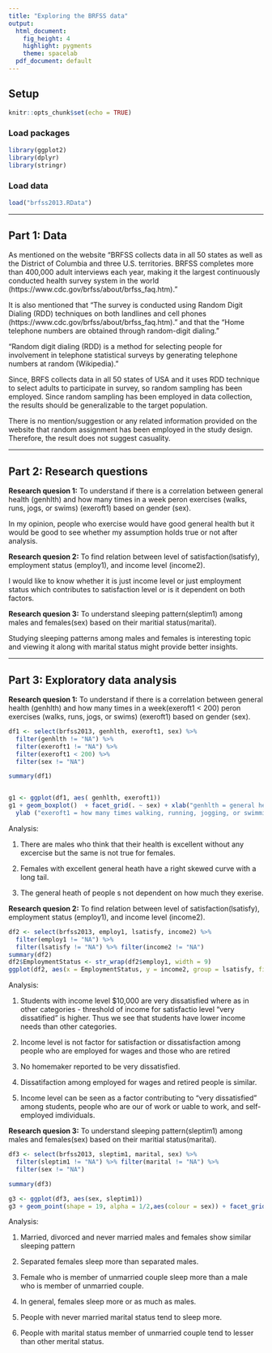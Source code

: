 ---
title: "Exploring the BRFSS data"
output:
  html_document:
    fig_height: 4
    highlight: pygments
    theme: spacelab
  pdf_document: default
---

## Setup
```{r setup, include=FALSE}
knitr::opts_chunk$set(echo = TRUE)
```

### Load packages

```{r load-packages, message = FALSE}
library(ggplot2)
library(dplyr)
library(stringr)
```

### Load data

```{r load-data}
load("brfss2013.RData")
```


* * *

## Part 1: Data

As mentioned on the website "BRFSS collects data in all 50 states as well as the District of Columbia and three U.S. territories. BRFSS completes more than 400,000 adult interviews each year, making it the largest continuously conducted health survey system in the world (https://www.cdc.gov/brfss/about/brfss_faq.htm)."

It is also mentioned that "The survey is conducted using Random Digit Dialing (RDD) techniques on both landlines and cell phones (https://www.cdc.gov/brfss/about/brfss_faq.htm)." and that the "Home telephone numbers are obtained through random-digit dialing."

"Random digit dialing (RDD) is a method for selecting people for involvement in telephone statistical surveys by generating telephone numbers at random (Wikipedia)."

Since, BRFS collects data in all 50 states of USA and it uses RDD technique to select adults to participate in survey, so random sampling has been employed. Since random sampling has been employed in data collection, the results should be generalizable to the target population.

There is no mention/suggestion or any related information provided on the website that random assignment has been employed in the study design. Therefore, the result does not suggest casuality.



* * *

## Part 2: Research questions

**Research quesion 1:**
To understand if there is a correlation between general health (genhlth) and how many times in a week peron exercises (walks, runs, jogs, or swims) (exeroft1) based on gender (sex). 

In my opinion, people who exercise would have good general health but it would be good to see whether my assumption holds true or not after analysis.

**Research quesion 2:**
To find relation between level of satisfaction(lsatisfy), employment status (employ1), and income level (income2).

I would like to know whether it is just income level or just employment status which contributes to satisfaction level or is it dependent on both factors.

**Research quesion 3:**
To understand sleeping pattern(sleptim1) among males and females(sex) based on their maritial status(marital).

Studying sleeping patterns among males and females is interesting topic and viewing it along with marital status might provide better insights.

* * *

## Part 3: Exploratory data analysis

**Research quesion 1:**
To understand if there is a correlation between general health (genhlth) and how many times in a week(exeroft1 < 200) peron exercises (walks, runs, jogs, or swims) (exeroft1) based on gender (sex). 

```{r}
df1 <- select(brfss2013, genhlth, exeroft1, sex) %>%
  filter(genhlth != "NA") %>%
  filter(exeroft1 != "NA") %>%
  filter(exeroft1 < 200) %>%
  filter(sex != "NA")

summary(df1)


g1 <- ggplot(df1, aes( genhlth, exeroft1))
g1 + geom_boxplot()  + facet_grid(. ~ sex) + xlab("genhlth = general health") + 
  ylab ("exeroft1 = how many times walking, running, jogging, or swimming") + theme_bw()

```

Analysis:

1) There are males who think that their health is excellent without any excercise but the same is not true for females.

2) Females with excellent general heath have a right skewed curve with a long tail.

3) The general heath of people s not dependent on how much they exerise.

**Research quesion 2:**
To find relation between level of satisfaction(lsatisfy), employment status (employ1), and income level (income2).

```{r}
df2 <- select(brfss2013, employ1, lsatisfy, income2) %>%
  filter(employ1 != "NA") %>%
  filter(lsatisfy != "NA") %>% filter(income2 != "NA")
summary(df2)
df2$EmploymentStatus <- str_wrap(df2$employ1, width = 9)
ggplot(df2, aes(x = EmploymentStatus, y = income2, group = lsatisfy, fill = lsatisfy)) + geom_bar(position="dodge",stat="identity") 

```

Analysis:

1) Students with income level $10,000 are very dissatisfied where as in other categories - threshold of income for satisfactio level "very dissatified" is higher. Thus we see that students have lower income needs than other categories.

2) Income level is not  factor for satisfaction or dissatisfaction among people who are employed for wages and those who are retired

3) No homemaker reported to be very dissatisfied.

4) Dissatifaction among employed for wages and retired people is similar.

5) Income level can be seen as a factor contributing to "very dissatisfied" among students, people who are our of work or uable to work, and self-employed imdividuals.

**Research quesion 3:**
To understand sleeping pattern(sleptim1) among males and females(sex) based on their maritial status(marital).

```{r}
df3 <- select(brfss2013, sleptim1, marital, sex) %>%
  filter(sleptim1 != "NA") %>% filter(marital != "NA") %>% 
  filter(sex != "NA")

summary(df3)

g3 <- ggplot(df3, aes(sex, sleptim1))
g3 + geom_point(shape = 19, alpha = 1/2,aes(colour = sex)) + facet_grid(.~marital) + theme_bw()
```

Analysis:

1) Married, divorced and never married males and females show similar sleeping pattern

2) Separated females sleep more than separated males.

3) Female who is member of unmarried couple sleep more than a male who is member of unmarried couple.

4) In general, females sleep more or as much as males.

5) People with never married marital status tend to sleep more.

6) People with marital status member of unmarried couple tend to lesser than other merital status.
